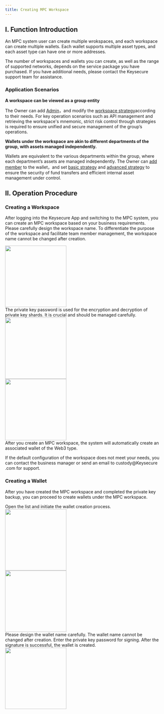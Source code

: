 ```yaml
---
title: Creating MPC Workspace
---
```


## I. Function Introduction

An MPC system user can create multiple wrokspaces, and each workspace can create multiple wallets. Each wallet supports multiple asset types, and each asset type can have one or more addresses.

<Tip> 
The number of workspaces and wallets you can create, as well as the range of supported networks, depends on the service package you have purchased. If you have additional needs, please contact the Keysecure support team for assistance.
</Tip>

### Application Scenarios

**A workspace can be viewed as a group entity**

The Owner can add [Admin](/user-guide/mpc-wallet/wallet/become-admin)，and modify the [workspace strategy](/user-guide/mpc-wallet/strategy/edit-workspace-strategy)according to their needs. For key operation scenarios such as API management and retrieving the workspace's mnemonic, strict risk control through strategies is required to ensure unified and secure management of the group’s operations.



**Wallets under the workspace are akin to different departments of the group, with assets managed independently.**

Wallets are equivalent to the various departments within the group, where each department’s assets are managed independently. The Owner can [add member](/user-guide/mpc-wallet/wallet/add-user) to the wallet，and set [basic strategy](/user-guide/mpc-wallet/strategy/approval-flow2) and [advanced strategy](/user-guide/mpc-wallet/strategy/approval-flow) to ensure the security of fund transfers and efficient internal asset management under control.


## II. Operation Procedure

### Creating a Workspace

After logging into the Keysecure App and switching to the MPC system, you can create an MPC workspace based on your business requirements.
<Steps>
<Step title="Naming the Workspace">
Please carefully design the workspace name. To differentiate the purpose of the workspace and facilitate team member management, the workspace name cannot be changed after creation.
<div className="w-full flex items-center justify-center"> 
<img src="/images/quickstart/mpc1.png" width="200"/>
</div>
</Step>

<Step title="Entering the Private Key Password">
The private key password is used for the encryption and decryption of private key shards. It is crucial and should be managed carefully.
<div className="w-full flex items-center justify-center"> 
<img src="/images/quickstart/mpc2.png" width="200"/>
</div>
</Step>

<Step title="Completing Workspace Creation">
<div className="w-full flex items-center justify-center"> 
<img src="/images/quickstart/mpc3.png" width="200"/>
</div>
<Note>
After you create an MPC workspace, the system will automatically create an associated wallet of the Web3 type.

If the default configuration of the workspace does not meet your needs, you can contact the business manager or send an email to custody@Keysecure .com for support.
</Note>
</Step>
</Steps>

### Creating a Wallet

After you have created the MPC workspace and completed the private key backup, you can proceed to create wallets under the MPC workspace.

<Steps>
<Step title="Selecting the Target Workspace">
Open the list and initiate the wallet creation process.
<div className="w-full flex items-center justify-center"> 
<img src="/images/quickstart/mpc4.png" width="200"/>
</div>
</Step>

<Step title="Naming the Wallet">
<div className="w-full flex items-center justify-center"> 
<img src="/images/quickstart/mpc5.png" width="200"/>
</div>
<Warning>
Please design the wallet name carefully. The wallet name cannot be changed after creation.
</Warning>
</Step>

<Step title="Creating with Private Key Signature">
Enter the private key password for signing. After the signature is successful, the wallet is created.
<div className="w-full flex items-center justify-center"> 
<img src="/images/quickstart/mpc6.png" width="200"/>
</div>
</Step>
</Steps>